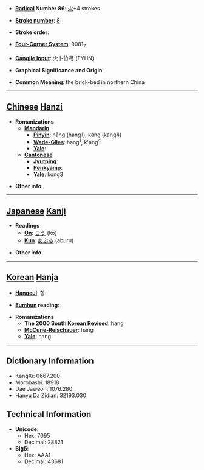 * '''[[Wiktionary:Chinese radical index| Radical]] Number 86''': [[Wiktionary:Chinese radical index 火|火]]+4 strokes

* '''[[Wiktionary:Chinese total strokes index|Stroke number]]''': [[Wiktionary:Chinese total strokes index 8|8]]

* '''Stroke order''': 

* '''[[Wiktionary:Chinese four corner index|Four-Corner System]]''': 9081<sub>7</sub>

* '''[[Wiktionary:Chinese Cangjie index|Cangjie input]]''': 火卜竹弓 (FYHN)

* '''Graphical Significance and Origin''': 

* '''Common Meaning''': the brick-bed in northern China

----

== [[Chinese]] [[Hanzi]] ==

* '''Romanizations'''
** '''[[Mandarin]]'''
*** '''[[Pinyin]]''': hāng (hang1), kàng (kang4)
*** '''[[Wade-Giles]]''': hang<sup>1</sup>, k'ang<sup>4</sup>
*** '''[[Yale]]''': 
** '''[[Cantonese]]'''
*** '''[[Jyutping]]''':
*** '''[[Penkyamp]]''': 
*** '''[[Yale]]''': kong3

* '''Other info''': 

----

== [[Japanese]] [[Kanji]] ==

* '''Readings'''
** '''[[On]]''': [[こう]] (kō)
** '''[[Kun]]''': [[あぶる]] (aburu)

* '''Other info''':  

----

== [[Korean]] [[Hanja]] ==

* '''[[Hangeul]]''': 항

* '''[[Eumhun]] reading''': 

* '''Romanizations'''
** '''[[The 2000 South Korean Revised Romanization|The 2000 South Korean Revised]]''': hang
** '''[[McCune-Reischauer]]''': hang
** '''[[Yale]]''': hang

----

== Dictionary Information ==

* KangXi: 0667.200
* Morobashi: 18918
* Dae Jaweon: 1076.280
* Hanyu Da Zidian: 32193.030

== Technical Information ==

* '''Unicode''':
** Hex: 7095
** Decimal: 28821
* '''Big5''':
** Hex: AAA1
** Decimal: 43681